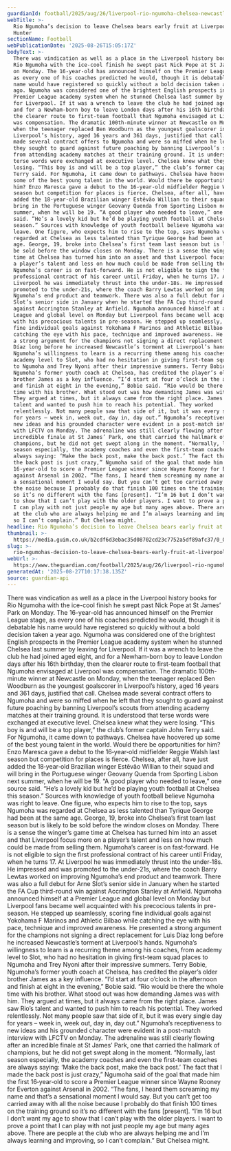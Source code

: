 ```yaml
---
guardianId: football/2025/aug/26/liverpool-rio-ngumoha-chelsea-newcastle
webTitle: >-
  Rio Ngumoha’s decision to leave Chelsea bears early fruit at Liverpool | Andy
  Hunter
sectionName: Football
webPublicationDate: '2025-08-26T15:05:17Z'
bodyText: >-
  There was vindication as well as a place in the Liverpool history books for
  Rio Ngumoha with the ice-cool finish he swept past Nick Pope at St James’ Park
  on Monday. The 16-year-old has announced himself on the Premier League stage,
  as every one of his coaches predicted he would, though it is debatable his
  name would have registered so quickly without a bold decision taken a year
  ago. Ngumoha was considered one of the brightest English prospects in the
  Premier League academy system when he stunned Chelsea last summer by leaving
  for Liverpool. If it was a wrench to leave the club he had joined aged eight,
  and for a Newham-born boy to leave London days after his 16th birthday, then
  the clearer route to first-team football that Ngumoha envisaged at Liverpool
  was compensation. The dramatic 100th-minute winner at Newcastle on Monday,
  when the teenager replaced Ben Woodburn as the youngest goalscorer in
  Liverpool’s history, aged 16 years and 361 days, justified that call. Chelsea
  made several contract offers to Ngumoha and were so miffed when he left that
  they sought to guard against future poaching by banning Liverpool’s scouts
  from attending academy matches at their training ground. It is understood that
  terse words were exchanged at executive level. Chelsea knew what they were
  losing. “This boy is and will be a top player,” the club’s former captain John
  Terry said. For Ngumoha, it came down to pathways. Chelsea have hoovered up
  some of the best young talent in the world. Would there be opportunities for
  him? Enzo Maresca gave a debut to the 16‑year‑old midfielder Reggie Walsh last
  season but competition for places is fierce. Chelsea, after all, have just
  added the 18‑year‑old Brazilian winger Estêvão Willian to their squad and will
  bring in the Portuguese winger Geovany Quenda from Sporting Lisbon next
  summer, when he will be 19. “A good player who needed to leave,” one source
  said. “He’s a lovely kid but he’d be playing youth football at Chelsea this
  season.” Sources with knowledge of youth football believe Ngumoha was right to
  leave. One figure, who expects him to rise to the top, says Ngumoha was
  regarded at Chelsea as less talented than Tyrique George had been at the same
  age. George, 19, broke into Chelsea’s first team last season but is likely to
  be sold before the window closes on Monday. There is a sense the winger’s game
  time at Chelsea has turned him into an asset and that Liverpool focus more on
  a player’s talent and less on how much could be made from selling them.
  Ngumoha’s career is on fast‑forward. He is not eligible to sign the first
  professional contract of his career until Friday, when he turns 17. At
  Liverpool he was immediately thrust into the under‑18s. He impressed and was
  promoted to the under-21s, where the coach Barry Lewtas worked on improving
  Ngumoha’s end product and teamwork. There was also a full debut for Arne
  Slot’s senior side in January when he started the FA Cup third-round win
  against Accrington Stanley at Anfield. Ngumoha announced himself at a Premier
  League and global level on Monday but Liverpool fans became well acquainted
  with his precocious talents in pre-season. He stepped up seamlessly, scoring
  fine individual goals against Yokohama F Marinos and Athletic Bilbao while
  catching the eye with his pace, technique and improved awareness. He presented
  a strong argument for the champions not signing a direct replacement for Luis
  Díaz long before he increased Newcastle’s torment at Liverpool’s hands.
  Ngumoha’s willingness to learn is a recurring theme among his coaches, from
  academy level to Slot, who had no hesitation in giving first-team squad places
  to Ngumoha and Trey Nyoni after their impressive summers. Terry Bobie,
  Ngumoha’s former youth coach at Chelsea, has credited the player’s older
  brother James as a key influence. “I’d start at four o’clock in the afternoon
  and finish at eight in the evening,” Bobie said. “Rio would be there the whole
  time with his brother. What stood out was how demanding James was with him.
  They argued at times, but it always came from the right place. James saw Rio’s
  talent and wanted to push him to reach his potential. They worked
  relentlessly. Not many people saw that side of it, but it was every single day
  for years – week in, week out, day in, day out.” Ngumoha’s receptiveness to
  new ideas and his grounded character were evident in a post-match interview
  with LFCTV on Monday. The adrenaline was still clearly flowing after an
  incredible finale at St James’ Park, one that carried the hallmark of
  champions, but he did not get swept along in the moment. “Normally, last
  season especially, the academy coaches and even the first-team coaches are
  always saying: ‘Make the back post, make the back post.’ The fact that I made
  the back post is just crazy,” Ngumoha said of the goal that made him the first
  16‑year‑old to score a Premier League winner since Wayne Rooney for Everton
  against Arsenal in 2002. “The fans, I heard them screaming my name and that’s
  a sensational moment I would say. But you can’t get too carried away with all
  the noise because I probably do that finish 100 times on the training ground
  so it’s no different with the fans [present]. “I’m 16 but I don’t want my age
  to show that I can’t play with the older players. I want to prove a point that
  I can play with not just people my age but many ages above. There are people
  at the club who are always helping me and I’m always learning and improving,
  so I can’t complain.” But Chelsea might.
headline: Rio Ngumoha’s decision to leave Chelsea bears early fruit at Liverpool
thumbnail: >-
  https://media.guim.co.uk/b2cdf6d3ebac35d08702cd23c7752a5df89afc37/0_0_3691_2953/500.jpg
slug: >-
  rio-ngumohas-decision-to-leave-chelsea-bears-early-fruit-at-liverpool-or-andy-hunter
webUrl: >-
  https://www.theguardian.com/football/2025/aug/26/liverpool-rio-ngumoha-chelsea-newcastle
generatedAt: '2025-08-27T10:17:38.135Z'
source: guardian-api
---
```

There was vindication as well as a place in the Liverpool history books for Rio Ngumoha with the ice-cool finish he swept past Nick Pope at St James’ Park on Monday. The 16-year-old has announced himself on the Premier League stage, as every one of his coaches predicted he would, though it is debatable his name would have registered so quickly without a bold decision taken a year ago. Ngumoha was considered one of the brightest English prospects in the Premier League academy system when he stunned Chelsea last summer by leaving for Liverpool. If it was a wrench to leave the club he had joined aged eight, and for a Newham-born boy to leave London days after his 16th birthday, then the clearer route to first-team football that Ngumoha envisaged at Liverpool was compensation. The dramatic 100th-minute winner at Newcastle on Monday, when the teenager replaced Ben Woodburn as the youngest goalscorer in Liverpool’s history, aged 16 years and 361 days, justified that call. Chelsea made several contract offers to Ngumoha and were so miffed when he left that they sought to guard against future poaching by banning Liverpool’s scouts from attending academy matches at their training ground. It is understood that terse words were exchanged at executive level. Chelsea knew what they were losing. “This boy is and will be a top player,” the club’s former captain John Terry said. For Ngumoha, it came down to pathways. Chelsea have hoovered up some of the best young talent in the world. Would there be opportunities for him? Enzo Maresca gave a debut to the 16‑year‑old midfielder Reggie Walsh last season but competition for places is fierce. Chelsea, after all, have just added the 18‑year‑old Brazilian winger Estêvão Willian to their squad and will bring in the Portuguese winger Geovany Quenda from Sporting Lisbon next summer, when he will be 19. “A good player who needed to leave,” one source said. “He’s a lovely kid but he’d be playing youth football at Chelsea this season.” Sources with knowledge of youth football believe Ngumoha was right to leave. One figure, who expects him to rise to the top, says Ngumoha was regarded at Chelsea as less talented than Tyrique George had been at the same age. George, 19, broke into Chelsea’s first team last season but is likely to be sold before the window closes on Monday. There is a sense the winger’s game time at Chelsea has turned him into an asset and that Liverpool focus more on a player’s talent and less on how much could be made from selling them. Ngumoha’s career is on fast‑forward. He is not eligible to sign the first professional contract of his career until Friday, when he turns 17. At Liverpool he was immediately thrust into the under‑18s. He impressed and was promoted to the under-21s, where the coach Barry Lewtas worked on improving Ngumoha’s end product and teamwork. There was also a full debut for Arne Slot’s senior side in January when he started the FA Cup third-round win against Accrington Stanley at Anfield. Ngumoha announced himself at a Premier League and global level on Monday but Liverpool fans became well acquainted with his precocious talents in pre-season. He stepped up seamlessly, scoring fine individual goals against Yokohama F Marinos and Athletic Bilbao while catching the eye with his pace, technique and improved awareness. He presented a strong argument for the champions not signing a direct replacement for Luis Díaz long before he increased Newcastle’s torment at Liverpool’s hands. Ngumoha’s willingness to learn is a recurring theme among his coaches, from academy level to Slot, who had no hesitation in giving first-team squad places to Ngumoha and Trey Nyoni after their impressive summers. Terry Bobie, Ngumoha’s former youth coach at Chelsea, has credited the player’s older brother James as a key influence. “I’d start at four o’clock in the afternoon and finish at eight in the evening,” Bobie said. “Rio would be there the whole time with his brother. What stood out was how demanding James was with him. They argued at times, but it always came from the right place. James saw Rio’s talent and wanted to push him to reach his potential. They worked relentlessly. Not many people saw that side of it, but it was every single day for years – week in, week out, day in, day out.” Ngumoha’s receptiveness to new ideas and his grounded character were evident in a post-match interview with LFCTV on Monday. The adrenaline was still clearly flowing after an incredible finale at St James’ Park, one that carried the hallmark of champions, but he did not get swept along in the moment. “Normally, last season especially, the academy coaches and even the first-team coaches are always saying: ‘Make the back post, make the back post.’ The fact that I made the back post is just crazy,” Ngumoha said of the goal that made him the first 16‑year‑old to score a Premier League winner since Wayne Rooney for Everton against Arsenal in 2002. “The fans, I heard them screaming my name and that’s a sensational moment I would say. But you can’t get too carried away with all the noise because I probably do that finish 100 times on the training ground so it’s no different with the fans [present]. “I’m 16 but I don’t want my age to show that I can’t play with the older players. I want to prove a point that I can play with not just people my age but many ages above. There are people at the club who are always helping me and I’m always learning and improving, so I can’t complain.” But Chelsea might.

